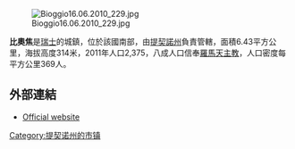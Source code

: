 {{Expand language|1=en|time=2020-07-05T13:03:23+00:00}}
{{Unreferenced|time=2020-07-05T13:03:23+00:00}}
[[Image:Bioggio16.06.2010_229.jpg|right]]

'''比奧焦'''是[[瑞士|瑞士]]的城鎮，位於該國南部，由[[提契諾州|提契諾州]]負責管轄，面積6.43平方公里，海拔高度314米，2011年人口2,375，八成人口信奉[[羅馬天主教|羅馬天主教]]，人口密度每平方公里369人。

==外部連結==
* [http://www.bioggio.ch Official website] {{Wayback|url=http://www.bioggio.ch/ |date=20210119020414 }} {{it icon}}

{{Authority control}}
{{Switzerland-geo-stub}}
[[Category:提契诺州的市镇|Category:提契诺州的市镇]]